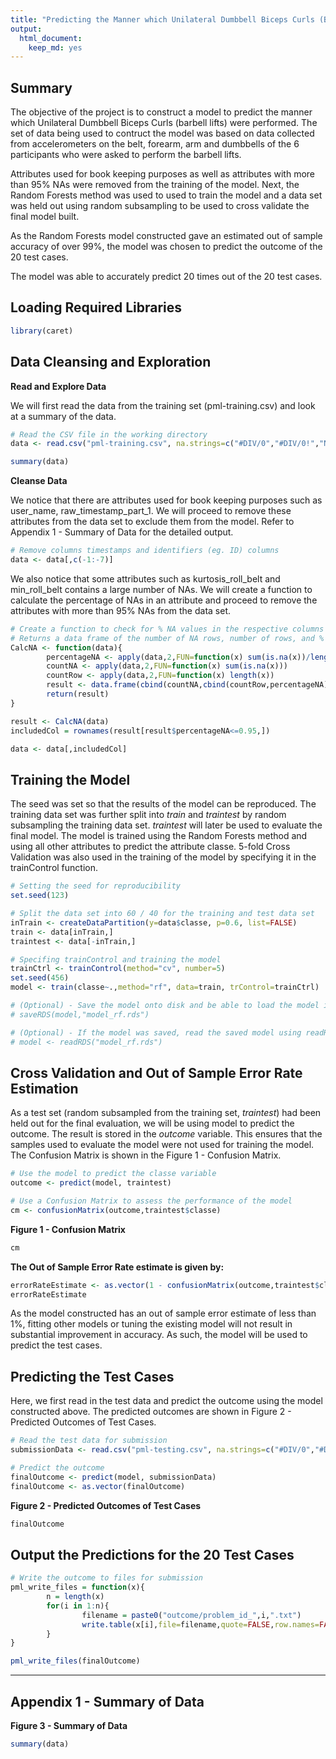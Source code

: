 ```yaml
---
title: "Predicting the Manner which Unilateral Dumbbell Biceps Curls (Bar Bell Lifts) Were Performed"
output:
  html_document: 
    keep_md: yes
---
```


## **Summary** 
The objective of the project is to construct a model to predict the manner which Unilateral Dumbbell Biceps Curls (barbell lifts) were performed. The set of data being used to contruct the model was based on data collected from accelerometers on the belt, forearm, arm and dumbbells of the 6 participants who were asked to perform the barbell lifts. 

Attributes used for book keeping purposes as well as attributes with more than 95% NAs were removed from the training of the model. Next, the Random Forests method was used to used to train the model and a data set was held out using random subsampling to be used to cross validate the final model built. 

As the Random Forests model constructed gave an estimated out of sample accuracy of over 99%, the model was chosen to predict the outcome of the 20 test cases. 

The model was able to accurately predict 20 times out of the 20 test cases. 

## **Loading Required Libraries**
```r
library(caret)
```

## **Data Cleansing and Exploration**

**Read and Explore Data**

We will first read the data from the training set (pml-training.csv) and look at a summary of the data. 
```r
# Read the CSV file in the working directory
data <- read.csv("pml-training.csv", na.strings=c("#DIV/0","#DIV/0!","NA"))
```
```r
summary(data)
```

**Cleanse Data**

We notice that there are attributes used for book keeping purposes such as user_name, raw_timestamp_part_1. We will proceed to remove these attributes from the data set to exclude them from the model. Refer to Appendix 1 - Summary of Data for the detailed output. 

```r
# Remove columns timestamps and identifiers (eg. ID) columns
data <- data[,c(-1:-7)]
```

We also notice that some attributes such as kurtosis_roll_belt and min_roll_belt contains a large number of NAs. We will create a function to calculate the percentage of NAs in an attribute and proceed to remove the attributes with more than 95% NAs from the data set. 

```r
# Create a function to check for % NA values in the respective columns
# Returns a data frame of the number of NA rows, number of rows, and % NA
CalcNA <- function(data){
        percentageNA <- apply(data,2,FUN=function(x) sum(is.na(x))/length(x))
        countNA <- apply(data,2,FUN=function(x) sum(is.na(x)))
        countRow <- apply(data,2,FUN=function(x) length(x))
        result <- data.frame(cbind(countNA,cbind(countRow,percentageNA)))
        return(result)
}

result <- CalcNA(data)
includedCol = rownames(result[result$percentageNA<=0.95,])

data <- data[,includedCol]
```

## **Training the Model**
The seed was set so that the results of the model can be reproduced. The training data set was further split into *train* and *traintest* by random subsampling the training data set. *traintest* will later be used to evaluate the final model. The model is trained using the Random Forests method and using all other attributes to predict the attribute classe. 5-fold Cross Validation was also used in the training of the model by specifying it in the trainControl function. 

```r
# Setting the seed for reproducibility
set.seed(123)

# Split the data set into 60 / 40 for the training and test data set
inTrain <- createDataPartition(y=data$classe, p=0.6, list=FALSE)
train <- data[inTrain,]
traintest <- data[-inTrain,]

# Specifing trainControl and training the model
trainCtrl <- trainControl(method="cv", number=5)
set.seed(456)
model <- train(classe~.,method="rf", data=train, trControl=trainCtrl)

# (Optional) - Save the model onto disk and be able to load the model in future without training the model again. 
# saveRDS(model,"model_rf.rds")

# (Optional) - If the model was saved, read the saved model using readRDS. 
# model <- readRDS("model_rf.rds")
```

## **Cross Validation and Out of Sample Error Rate Estimation**
As a test set (random subsampled from the training set, *traintest*) had been held out for the final evaluation, we will be using model to predict the outcome. The result is stored in the *outcome* variable. This ensures that the samples used to evaluate the model were not used for training the model. The Confusion Matrix is shown in the Figure 1 - Confusion Matrix.
```r
# Use the model to predict the classe variable
outcome <- predict(model, traintest)

# Use a Confusion Matrix to assess the performance of the model
cm <- confusionMatrix(outcome,traintest$classe)
```

**Figure 1 - Confusion Matrix**
```r
cm
```

**The Out of Sample Error Rate estimate is given by:**
```r
errorRateEstimate <- as.vector(1 - confusionMatrix(outcome,traintest$classe)$overall[1])
errorRateEstimate
```

As the model constructed has an out of sample error estimate of less than 1%, fitting other models or tuning the existing model will not result in substantial improvement in accuracy. As such, the model will be used to predict the test cases. 

## **Predicting the Test Cases**
Here, we first read in the test data and predict the outcome using the model constructed above. The predicted outcomes are shown in Figure 2 - Predicted Outcomes of Test Cases. 
```r
# Read the test data for submission
submissionData <- read.csv("pml-testing.csv", na.strings=c("#DIV/0","#DIV/0!","NA"))

# Predict the outcome
finalOutcome <- predict(model, submissionData)
finalOutcome <- as.vector(finalOutcome)
```

**Figure 2 - Predicted Outcomes of Test Cases**
```r
finalOutcome
```

## **Output the Predictions for the 20 Test Cases**
```r
# Write the outcome to files for submission
pml_write_files = function(x){
        n = length(x)
        for(i in 1:n){
                filename = paste0("outcome/problem_id_",i,".txt")
                write.table(x[i],file=filename,quote=FALSE,row.names=FALSE,col.names=FALSE)
        }
}

pml_write_files(finalOutcome)

```

***
## **Appendix 1 - Summary of Data**

**Figure 3 - Summary of Data**

``` r
summary(data)
```
